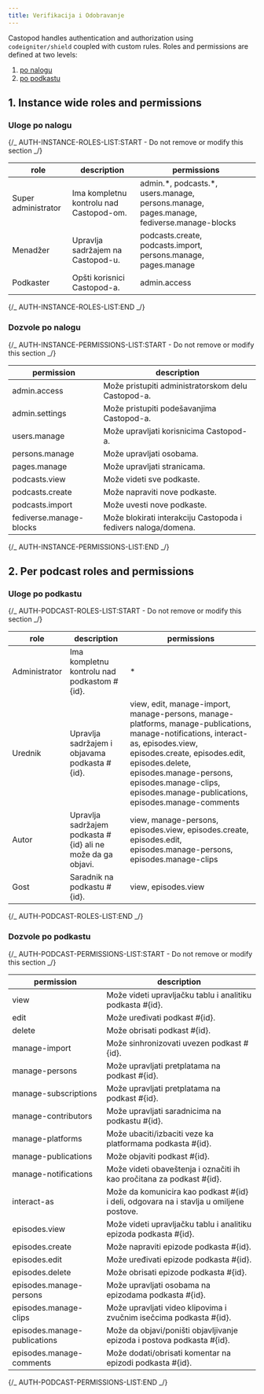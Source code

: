 ```yaml
---
title: Verifikacija i Odobravanje
---
```


Castopod handles authentication and authorization using `codeigniter/shield`
coupled with custom rules. Roles and permissions are defined at two levels:

1. [po nalogu](#1-instance-wide-roles-and-permissions)
2. [po podkastu](#2-per-podcast-roles-and-permissions)

## 1. Instance wide roles and permissions

### Uloge po nalogu

{/_ AUTH-INSTANCE-ROLES-LIST:START - Do not remove or modify this section _/}

| role                | description                             | permissions                                                                                |
| ------------------- | --------------------------------------- | ------------------------------------------------------------------------------------------ |
| Super administrator | Ima kompletnu kontrolu nad Castopod-om. | admin.\*, podcasts.\*, users.manage, persons.manage, pages.manage, fediverse.manage-blocks |
| Menadžer            | Upravlja sadržajem na Castopod-u.       | podcasts.create, podcasts.import, persons.manage, pages.manage                             |
| Podkaster           | Opšti korisnici Castopod-a.             | admin.access                                                                               |

{/_ AUTH-INSTANCE-ROLES-LIST:END _/}

### Dozvole po nalogu

{/_ AUTH-INSTANCE-PERMISSIONS-LIST:START - Do not remove or modify this section _/}

| permission              | description                                                    |
| ----------------------- | -------------------------------------------------------------- |
| admin.access            | Može pristupiti administratorskom delu Castopod-a.             |
| admin.settings          | Može pristupiti podešavanjima Castopod-a.                      |
| users.manage            | Može upravljati korisnicima Castopod-a.                        |
| persons.manage          | Može upravljati osobama.                                       |
| pages.manage            | Može upravljati stranicama.                                    |
| podcasts.view           | Može videti sve podkaste.                                      |
| podcasts.create         | Može napraviti nove podkaste.                                  |
| podcasts.import         | Može uvesti nove podkaste.                                     |
| fediverse.manage-blocks | Može blokirati interakciju Castopoda i fedivers naloga/domena. |

{/_ AUTH-INSTANCE-PERMISSIONS-LIST:END _/}

## 2. Per podcast roles and permissions

### Uloge po podkastu

{/_ AUTH-PODCAST-ROLES-LIST:START - Do not remove or modify this section _/}

| role          | description                                                   | permissions                                                                                                                                                                                                                                                                                 |
| ------------- | ------------------------------------------------------------- | ------------------------------------------------------------------------------------------------------------------------------------------------------------------------------------------------------------------------------------------------------------------------------------------- |
| Administrator | Ima kompletnu kontrolu nad podkastom #\{id\}.                 | \*                                                                                                                                                                                                                                                                                          |
| Urednik       | Upravlja sadržajem i objavama podkasta #\{id\}.               | view, edit, manage-import, manage-persons, manage-platforms, manage-publications, manage-notifications, interact-as, episodes.view, episodes.create, episodes.edit, episodes.delete, episodes.manage-persons, episodes.manage-clips, episodes.manage-publications, episodes.manage-comments |
| Autor         | Upravlja sadržajem podkasta #\{id\} ali ne može da ga objavi. | view, manage-persons, episodes.view, episodes.create, episodes.edit, episodes.manage-persons, episodes.manage-clips                                                                                                                                                                         |
| Gost          | Saradnik na podkastu #\{id\}.                                 | view, episodes.view                                                                                                                                                                                                                                                                         |

{/_ AUTH-PODCAST-ROLES-LIST:END _/}

### Dozvole po podkastu

{/_ AUTH-PODCAST-PERMISSIONS-LIST:START - Do not remove or modify this section _/}

| permission                   | description                                                                              |
| ---------------------------- | ---------------------------------------------------------------------------------------- |
| view                         | Može videti upravljačku tablu i analitiku podkasta #\{id\}.                              |
| edit                         | Može uređivati podkast #\{id\}.                                                          |
| delete                       | Može obrisati podkast #\{id\}.                                                           |
| manage-import                | Može sinhronizovati uvezen podkast #\{id\}.                                              |
| manage-persons               | Može upravljati pretplatama na podkast #\{id\}.                                          |
| manage-subscriptions         | Može upravljati pretplatama na podkast #\{id\}.                                          |
| manage-contributors          | Može upravljati saradnicima na podkastu #\{id\}.                                         |
| manage-platforms             | Može ubaciti/izbaciti veze ka platformama podkasta #\{id\}.                              |
| manage-publications          | Može objaviti podkast #\{id\}.                                                           |
| manage-notifications         | Može videti obaveštenja i označiti ih kao pročitana za podkast #\{id\}.                  |
| interact-as                  | Može da komunicira kao podkast #\{id\} i deli, odgovara na i stavlja u omiljene postove. |
| episodes.view                | Može videti upravljačku tablu i analitiku epizoda podkasta #\{id\}.                      |
| episodes.create              | Može napraviti epizode podkasta #\{id\}.                                                 |
| episodes.edit                | Može uređivati epizode podkasta #\{id\}.                                                 |
| episodes.delete              | Može obrisati epizode podkasta #\{id\}.                                                  |
| episodes.manage-persons      | Može upravljati osobama na epizodama podkasta #\{id\}.                                   |
| episodes.manage-clips        | Može upravljati video klipovima i zvučnim isečcima podkasta #\{id\}.                     |
| episodes.manage-publications | Može da objavi/poništi objavljivanje epizoda i postova podkasta #\{id\}.                 |
| episodes.manage-comments     | Može dodati/obrisati komentar na epizodi podkasta #\{id\}.                               |

{/_ AUTH-PODCAST-PERMISSIONS-LIST:END _/}
